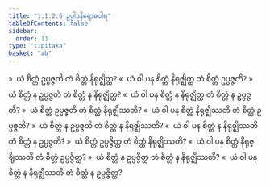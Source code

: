 ```yaml
---
title: "1.1.2.6 ဥပ္ပါဒနိရောဓဝါရ"
tableOfContents: false
sidebar:
  order: 11
type: "tipitaka"
basket: "ab"
---
```



<DynamicBreadcrumb />

<Division number="30">

<Paragraph number="122">
»  ယံ စိတ္တံ ဥပ္ပဇ္ဇတိ တံ စိတ္တံ နိရုဇ္ဈိတ္ထ?
</Paragraph>

<Paragraph number="123">
«  ယံ ဝါ ပန စိတ္တံ နိရုဇ္ဈိတ္ထ တံ စိတ္တံ ဥပ္ပဇ္ဇတိ?
</Paragraph>

<Paragraph number="124">
»  ယံ စိတ္တံ န ဥပ္ပဇ္ဇတိ တံ စိတ္တံ န နိရုဇ္ဈိတ္ထ?
</Paragraph>

<Paragraph number="125">
«  ယံ ဝါ ပန စိတ္တံ န နိရုဇ္ဈိတ္ထ တံ စိတ္တံ န ဥပ္ပဇ္ဇတိ?
</Paragraph>

</Division>
<Division number="31">

<Paragraph number="126">
»  ယံ စိတ္တံ ဥပ္ပဇ္ဇတိ တံ စိတ္တံ နိရုဇ္ဈိဿတိ?
</Paragraph>

<Paragraph number="127">
«  ယံ ဝါ ပန စိတ္တံ နိရုဇ္ဈိဿတိ တံ စိတ္တံ ဥပ္ပဇ္ဇတိ?
</Paragraph>

<Paragraph number="128">
»  ယံ စိတ္တံ န ဥပ္ပဇ္ဇတိ တံ စိတ္တံ န နိရုဇ္ဈိဿတိ?
</Paragraph>

<Paragraph number="129">
«  ယံ ဝါ ပန စိတ္တံ န နိရုဇ္ဈိဿတိ တံ စိတ္တံ န ဥပ္ပဇ္ဇတိ?
</Paragraph>

</Division>
<Division number="32">

<Paragraph number="130">
»  ယံ စိတ္တံ ဥပ္ပဇ္ဇိတ္ထ တံ စိတ္တံ နိရုဇ္ဈိဿတိ?
</Paragraph>

<Paragraph number="131">
«  ယံ ဝါ ပန စိတ္တံ နိရုဇ္ဈိဿတိ တံ စိတ္တံ ဥပ္ပဇ္ဇိတ္ထ?
</Paragraph>

<Paragraph number="132">
»  ယံ စိတ္တံ န ဥပ္ပဇ္ဇိတ္ထ တံ စိတ္တံ န နိရုဇ္ဈိဿတိ?
</Paragraph>

<Paragraph number="133">
«  ယံ ဝါ ပန စိတ္တံ န နိရုဇ္ဈိဿတိ တံ စိတ္တံ န ဥပ္ပဇ္ဇိတ္ထ?
</Paragraph>
</Division>